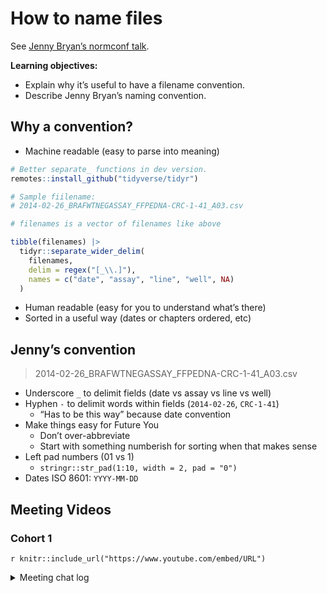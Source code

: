 # How to name files

See [Jenny Bryan's normconf talk](https://www.youtube.com/watch?v=ES1LTlnpLMk).

**Learning objectives:**

-   Explain why it's useful to have a filename convention.
-   Describe Jenny Bryan's naming convention.

## Why a convention? {-}

-   Machine readable (easy to parse into meaning)

```r
# Better separate_ functions in dev version.
remotes::install_github("tidyverse/tidyr")

# Sample fiilename:
# 2014-02-26_BRAFWTNEGASSAY_FFPEDNA-CRC-1-41_A03.csv

# filenames is a vector of filenames like above

tibble(filenames) |> 
  tidyr::separate_wider_delim(
    filenames,
    delim = regex("[_\\.]"),
    names = c("date", "assay", "line", "well", NA)
  )
```

-   Human readable (easy for you to understand what's there)
-   Sorted in a useful way (dates or chapters ordered, etc)

## Jenny's convention {-}

> 2014-02-26_BRAFWTNEGASSAY_FFPEDNA-CRC-1-41_A03.csv

-   Underscore `_` to delimit fields (date vs assay vs line vs well)
-   Hyphen `-` to delimit words within fields (`2014-02-26`, `CRC-1-41`)
    -   "Has to be this way" because date convention
-   Make things easy for Future You
    -   Don't over-abbreviate
    -   Start with something numberish for sorting when that makes sense
-   Left pad numbers (01 vs 1)
    -   `stringr::str_pad(1:10, width = 2, pad = "0")`
-   Dates ISO 8601: `YYYY-MM-DD`

## Meeting Videos {-}

### Cohort 1 {-}

`r knitr::include_url("https://www.youtube.com/embed/URL")`

<details>
<summary> Meeting chat log </summary>

```
LOG
```
</details>
